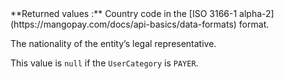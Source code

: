 <ResponseField name="LegalRepresentativeNationality" type="string">
  **Returned values :** Country code in the [ISO 3166-1 alpha-2](https://mangopay.com/docs/api-basics/data-formats) format.
  
  The nationality of the entity’s legal representative.

  This value is `null` if the `UserCategory` is `PAYER`.
</ResponseField>